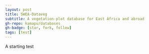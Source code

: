 ---
layout: post
title: SWEA-Dataveg
subtitle: A vegetation-plot database for East Africa and abroad
gh-repo: kamapu/databases
gh-badge: [star, fork, follow]
tags: [test]
---

A starting test


